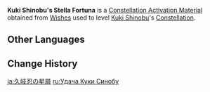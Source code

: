 {{Item Infobox
|id           = 001165
|image        = Item Stella Fortuna (4 Star).png
|type         = Constellation Activation Materials
|group        = Stella Fortuna
|quality      = 4
|description  = [[Kuki Shinobu]]'s Constellation Activation Material
|source1      = [[Wishes]]
}}
'''Kuki Shinobu's Stella Fortuna''' is a [[Constellation Activation Material]] obtained from [[Wishes]] used to level [[Kuki Shinobu]]'s [[Constellation]].

==Other Languages==
{{Other Languages
|en      = Kuki Shinobu's Stella Fortuna
|zhs     = 久岐忍的命星
|zhs_rm  = Jiǔqí Rěn de Mìngxīng
|zht     = 久岐忍的命星
|zht_rm  = Jiǔqí Rěn de Mìngxīng
|zh_tl   = Kuki Shinobu's {{Lex|Stella Fortuna|zh}}
|ja      = 久岐忍の星屑
|ja_rm   = Kuki Shinobu no Hoshikuzu
|ja_tl   = Kuki Shinobu's {{Lex|Stella Fortuna|ja}}
|ko      = 쿠키 시노부의 운명의 별
|ko_rm   = Kuki Sinobu-ui Unmyeong-ui Byeol
|ko_tl   = Kuki Shinobu's {{Lex|Stella Fortuna|ko}}
|es      = Stella Fortuna de Kuki Shinobu
|es_tl   = Kuki Shinobu's Stella Fortuna
|fr      = Stella Fortuna de Kuki Shinobu
|fr_tl   = Kuki Shinobu's Stella Fortuna
|ru      = <!--Удача Синобу-->
|ru_tl   = <!--Kuki Shinobu's {{Lex|Stella Fortuna|ru}}-->
|th      = ดวงดาวแห่งชีวิตของ Kuki Shinobu
|th_rm   = Duangdao haeng Chiwit khong Kuki Shinobu
|th_tl   = Kuki Shinobu's {{Lex|Stella Fortuna|th}}
|vi      = Chòm Sao Của Kuki Shinobu
|vi_tl   = Kuki Shinobu's {{Lex|Stella Fortuna|vi}}
|de      = Stella Fortuna von Kuki Shinobu
|de_tl   = Kuki Shinobu's Stella Fortuna
|id      = Kuki Shinobu's Stella Fortuna
|pt      = <!--Constelação de Kuki Shinobu/Stella Fortuna de Kuki Shinobu-->
|pt_tl   = <!--Kuki Shinobu's Stella Fortuna-->
|tr      = <!--Kuki Shinobu' Yaşam Yıldızı-->
|tr_tl   = <!--Kuki Shinobu's Stella Fortuna-->
|it      = Stella Fortuna di Kuki Shinobu
|it_tl   = Kuki Shinobu's Stella Fortuna
}}

==Change History==
{{Change History|2.7}}

[[ja:久岐忍の星屑]]
[[ru:Удача Куки Синобу]]